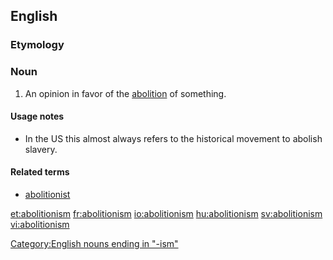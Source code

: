 ==English==

===Etymology===
{{suffix|abolition|ism}}

===Noun===
{{en-noun}}

#An opinion in favor of the [[abolition]] of something.

====Usage notes====
* In the US this almost always refers to the historical movement to abolish slavery.

====Related terms====
*[[abolitionist]]

{{anagrams:en/abiiilmnoost}}
[[Category:English nouns ending in "-ism"]]

[[et:abolitionism]]
[[fr:abolitionism]]
[[io:abolitionism]]
[[hu:abolitionism]]
[[sv:abolitionism]]
[[vi:abolitionism]]